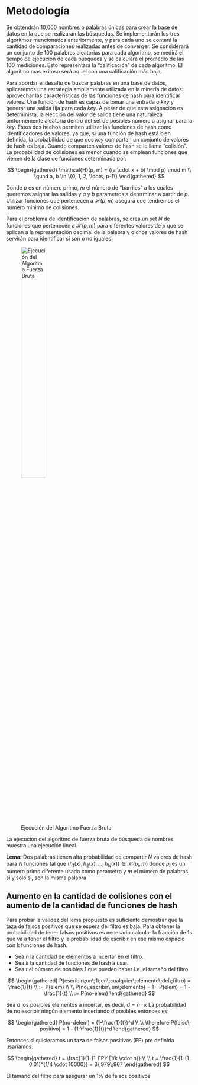 # Metodología

Se obtendrán 10,000 nombres o palabras únicas para crear la base de datos en la que se realizarán las búsquedas. Se implementarán los tres algoritmos mencionados anteriormente, y para cada uno se contará la cantidad de comparaciones realizadas antes de converger. Se considerará un conjunto de 100 palabras aleatorias para cada algoritmo, se medirá el tiempo de ejecución de cada búsqueda y se calculará el promedio de las 100 mediciones. Esto representará la "calificación" de cada algoritmo. El algoritmo más exitoso será aquel con una calificación más baja.

Para abordar el desafío de buscar palabras en una base de datos, aplicaremos una estrategia ampliamente utilizada en la minería de datos: aprovechar las características de las funciones de hash para identificar valores. Una función de hash es capaz de tomar una entrada o *key* y generar una salida fija para cada *key*. A pesar de que esta asignación es determinista, la elección del valor de salida tiene una naturaleza uniformemente aleatoria dentro del set de posibles número a asignar para la *key*. Estos dos hechos permiten utilizar las funciones de hash como identificadores de valores, ya que, si una función de hash está bien definida, la probabilidad de que dos *key* compartan un conjunto de valores de hash es baja. Cuando comparten valores de hash se le llama "colisión". La probabilidad de colisiones es menor cuando se emplean funciones que vienen de la clase de funciones determinada por:

$$
\begin{gathered}
\mathcal{H}(p, m) = ((a \cdot x + b) \mod p) \mod m \\
\quad a, b \in \{0, 1, 2, \ldots, p-1\}
\end{gathered}
$$

Donde $p$ es un número primo, $m$ el número de "barriles" a los cuales queremos asignar las salidas y $a$ y $b$ parametros a determinar a partir de $p$. Utilizar funciones que pertenecen a $\mathcal{H}(p, m)$ asegura que tendremos el número mínimo de colisiones.

Para el problema de identificación de palabras, se crea un set $N$ de funciones que pertenecen a $\mathcal{H}(p, m)$ para diferentes valores de $p$ que se aplican a la representación decimal de la palabra y dichos valores de hash servirán para identificar si son o no iguales.

![Ejecución del Algoritmo Fuerza Bruta](images/Ejecuta Algoritmo fuerza bruta.png){width=40%}

La ejecución del algoritmo de fuerza bruta de búsqueda de nombres muestra una ejecución lineal.

**Lema:** Dos palabras tienen alta probabilidad de compartir $N$ valores de hash para $N$ funciones tal que $(h_1(x), h_2(x), ... ,h_N(x)) \in \mathcal{H}(p_{i}, m)$ donde $p_{i}$ es un número primo diferente usado como parametro y $m$ el número de palabras si y solo si, son la misma palabra

## Aumento en la cantidad de colisiones con el aumento de la cantidad de funciones de hash

Para probar la validez del lema propuesto es suficiente demostrar que la taza de falsos positivos que se espera del filtro es baja. Para obtener la probabilidad de tener falsos positivos es necesario calcular la fracción de 1s que va a tener el filtro y la probabilidad de escribir en ese mismo espacio con k funciones de hash.

* Sea $n$ la cantidad de elementos a incertar en el filtro.
* Sea $k$ la cantidad de funciones de hash a usar.
* Sea $t$ el número de posibles 1 que pueden haber i.e. el tamaño del filtro.

$$
\begin{gathered}
   P(escribir\;un\;1\;en\;cualquier\;elemento\;del\;filtro) = \frac{1}{t} \\ 
   := P(elem)  \\
   \\
   P(no\;escribir\;un\;elemento) = 1 - P(elem) = 1 - \frac{1}{t} \\ 
   := P(no-elem)
\end{gathered}
$$

Sea $d$ los posibles elementos a incertar, es decir, $d = n\cdot k$
La probabilidad de no escribir ningún elemento incertando $d$ posibles entonces es:

$$
\begin{gathered}
   P(no-delem) = (1-\frac{1}{t})^d \\
   \\
   \therefore P(falso\; positivo) = 1 - (1-\frac{1}{t})^d
\end{gathered}
$$

Entonces si quisieramos un taza de falsos positivos (FP) pre definida usariamos:

$$
\begin{gathered}
   t = \frac{1}{1-(1-FP)^{1/k \cdot n}} \\
   \\
   t = \frac{1}{1-(1-0.01)^{1/4 \cdot 10000}} = 3\;979\;967
\end{gathered}  
$$

El tamaño del filtro para asegurar un 1% de falsos positivos
